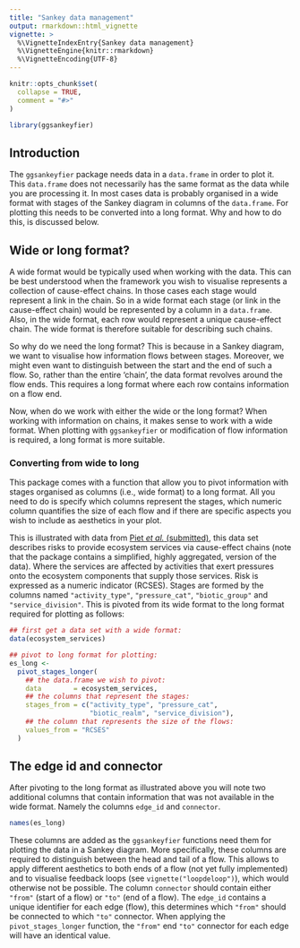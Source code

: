 ---
title: "Sankey data management"
output: rmarkdown::html_vignette
vignette: >
  %\VignetteIndexEntry{Sankey data management}
  %\VignetteEngine{knitr::rmarkdown}
  %\VignetteEncoding{UTF-8}
---

```{r, include = FALSE}
knitr::opts_chunk$set(
  collapse = TRUE,
  comment = "#>"
)
```

```{r setup, echo = FALSE}
library(ggsankeyfier)
```

## Introduction

The `ggsankeyfier` package needs data in a `data.frame` in order to plot it. This `data.frame` does
not necessarily has the same format as the data while you are processing it. In most cases data is
probably organised in a wide format with stages of the Sankey diagram in columns of the `data.frame`.
For plotting this needs to be converted into a long format. Why and how to do this, is
discussed below.

## Wide or long format?

A wide format would be typically used when working with
the data. This can be best understood when the framework you wish to visualise represents a
collection of cause-effect chains. In those cases each stage would represent a link in the chain.
So in a wide format each stage (or link in the cause-effect chain) would be represented by a column
in a `data.frame`. Also, in the wide format, each row would represent a unique cause-effect chain.
The wide format is therefore suitable for describing such chains.

So why do we need the long format? This is because in a Sankey diagram, we want to visualise
how information flows between stages. Moreover, we might even want to distinguish
between the start and the end of such a flow. So, rather than the entire 'chain', the data format
revolves around the flow ends. This requires a long format where each row contains information on
a flow end.

Now, when do we work with either the wide or the long format? When working with information
on chains, it makes sense to work with a wide format. When plotting with `ggsankeyfier` or
modification of flow information is required, a long format is more suitable.

### Converting from wide to long

This package comes with a function that allow you to pivot information with stages organised as
columns (i.e., wide format) to a long format. All you need to do is specify which columns represent
the stages, which numeric column quantifies the size of each flow and if there are specific aspects
you wish to include as aesthetics in your plot.

This is illustrated with data from [Piet _et al._ (submitted)](https://doi.org/10.2139/ssrn.4450241),
this data set describes risks
to provide ecosystem services via cause-effect chains (note that the package contains a
simplified, highly aggregated, version of the data). Where the services are affected by
activities that exert pressures onto the ecosystem components that supply those services.
Risk is expressed as a numeric indicator (RCSES).
Stages are formed by the columns named `"activity_type"`, `"pressure_cat"`, `"biotic_group"` and
`"service_division"`. This is pivoted from its wide format to the long format required for plotting
as follows:

```{r pivot, echo=TRUE}
## first get a data set with a wide format:
data(ecosystem_services)

## pivot to long format for plotting:
es_long <-
  pivot_stages_longer(
    ## the data.frame we wish to pivot:
    data        = ecosystem_services,
    ## the columns that represent the stages:
    stages_from = c("activity_type", "pressure_cat",
                    "biotic_realm", "service_division"),
    ## the column that represents the size of the flows:
    values_from = "RCSES"
  )
```

## The edge id and connector

After pivoting to the long format as illustrated above you will note two additional columns
that contain information that was not available in the wide format. Namely the columns `edge_id`
and `connector`.

```{r pivot_names, echo=TRUE, include=TRUE}
names(es_long)
```

These columns are added as the `ggsankeyfier` functions need them for plotting the data in a
Sankey diagram. More specifically, these columns are required to distinguish between the head
and tail of a flow. This allows to apply different aesthetics to both ends of a flow (not yet fully
implemented) and to visualise feedback loops (see `vignette("loopdeloop")`),
which would otherwise not be possible. The
column `connector` should contain either `"from"` (start of a flow) or `"to"` (end of a flow).
The `edge_id` contains a unique identifier for each edge (flow), this determines which `"from"`
should be connected to which `"to"` connector. When applying the `pivot_stages_longer` function,
the `"from"` end `"to"` connector for each edge will have an identical value.
